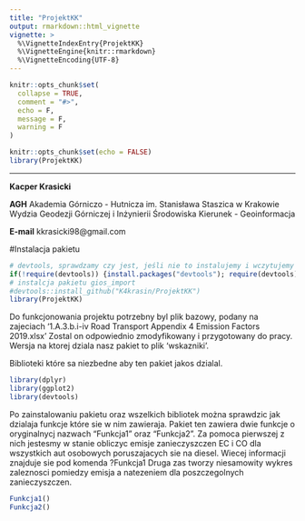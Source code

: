```yaml
---
title: "ProjektKK"
output: rmarkdown::html_vignette
vignette: >
  %\VignetteIndexEntry{ProjektKK}
  %\VignetteEngine{knitr::rmarkdown}
  %\VignetteEncoding{UTF-8}
---
```


```r
knitr::opts_chunk$set(
  collapse = TRUE,
  comment = "#>",
  echo = F,
  message = F,
  warning = F
)
```

```r
knitr::opts_chunk$set(echo = FALSE)
library(ProjektKK)
```

***

**Kacper Krasicki**

**AGH** 
Akademia Górniczo - Hutnicza im. Stanisława Staszica w Krakowie
Wydzia Geodezji Górniczej i Inżynierii Środowiska
Kierunek - Geoinformacja

**E-mail** kkrasicki98@gmail.com


#Instalacja pakietu

```r
# devtools, sprawdzamy czy jest, jeśli nie to instalujemy i wczytujemy
if(!require(devtools)) {install.packages("devtools"); require(devtools)}
# instalcja pakietu gios_import
#devtools::install_github("K4krasin/ProjektKK")
library(ProjektKK)
```

Do funkcjonowania projektu potrzebny byl plik bazowy, podany na zajeciach '1.A.3.b.i-iv Road Transport Appendix 4 Emission Factors 2019.xlsx'
Zostal on odpowiednio zmodyfikowany i przygotowany do pracy. Wersja na ktorej dziala nasz pakiet to plik 'wskazniki'.

Biblioteki które sa niezbedne aby ten pakiet jakos dzialal.

```r
library(dplyr)
library(ggplot2)
library(devtools)
```


Po zainstalowaniu pakietu oraz wszelkich bibliotek można sprawdzic jak dzialaja funkcje które sie w nim zawieraja.
Pakiet ten zawiera dwie funkcje o oryginalnycj nazwach "Funkcja1" oraz "Funkcja2".
Za pomoca pierwszej z nich jestesmy w stanie obliczyc emisje zanieczyszczen EC i CO dla wszystkich aut osobowych poruszajacych sie na diesel. Wiecej informacji znajduje sie pod komenda ?Funkcja1
Druga zas tworzy niesamowity wykres zaleznosci pomiedzy emisja a natezeniem dla poszczegolnych zanieczyszczen.

```r
Funkcja1()
Funkcja2()
```

